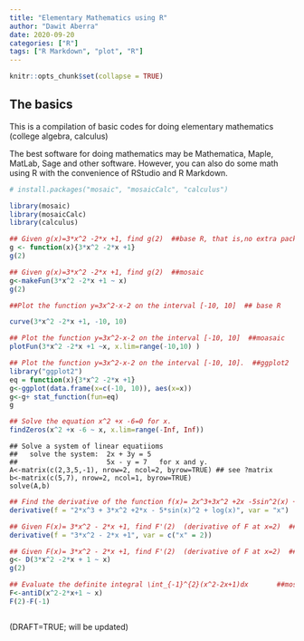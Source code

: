 ```yaml
---
title: "Elementary Mathematics using R"
author: "Dawit Aberra"
date: 2020-09-20
categories: ["R"]
tags: ["R Markdown", "plot", "R"]
---
```


```r
knitr::opts_chunk$set(collapse = TRUE)
```

## The basics
This is a compilation of basic codes for doing elementary mathematics (college algebra, calculus)

The best software for doing mathematics may be Mathematica, Maple, MatLab, Sage and other software.  However, you can also do some math using R with the convenience of RStudio and R Markdown.


```r
# install.packages("mosaic", "mosaicCalc", "calculus")
```



```r
library(mosaic)
library(mosaicCalc)
library(calculus)

```



```r

## Given g(x)=3*x^2 -2*x +1, find g(2)  ##base R, that is,no extra package is used.
g <- function(x){3*x^2 -2*x +1}
g(2)
```


```r

## Given g(x)=3*x^2 -2*x +1, find g(2)  ##mosaic
g<-makeFun(3*x^2 -2*x +1 ~ x)
g(2)

```



```r

##Plot the function y=3x^2-x-2 on the interval [-10, 10]  ## base R

curve(3*x^2 -2*x +1, -10, 10)

```


```r

## Plot the function y=3x^2-x-2 on the interval [-10, 10]  ##moasaic
plotFun(3*x^2 -2*x +1 ~x, x.lim=range(-10,10) )

```



```r

## Plot the function y=3x^2-x-2 on the interval [-10, 10].  ##ggplot2
library("ggplot2")
eq = function(x){3*x^2 -2*x +1}
g<-ggplot(data.frame(x=c(-10, 10)), aes(x=x))
g<-g+ stat_function(fun=eq)
g

```






```r

## Solve the equation x^2 +x -6=0 for x.
findZeros(x^2 +x -6 ~ x, x.lim=range(-Inf, Inf))

```

```{recho=T, message=F, warning=F }
## Solve a system of linear equatiioms
##   solve the system:  2x + 3y = 5 
##                      5x - y = 7   for x and y. 
A<-matrix(c(2,3,5,-1), nrow=2, ncol=2, byrow=TRUE) ## see ?matrix
b<-matrix(c(5,7), nrow=2, ncol=1, byrow=TRUE)
solve(A,b)

```

```r
## Find the derivative of the function f(x)= 2x^3+3x^2 +2x -5sin^2(x) +ln(x)      ## "calculus" package
derivative(f = "2*x^3 + 3*x^2 +2*x - 5*sin(x)^2 + log(x)", var = "x")

```

```r

## Given F(x)= 3*x^2 - 2*x +1, find F'(2)  (derivative of F at x=2)  ##calculus
derivative(f = "3*x^2 - 2*x +1", var = c("x" = 2))

```




```r

## Given F(x)= 3*x^2 - 2*x +1, find F'(2)  (derivative of F at x=2)  ##mosaicCal
g<- D(3*x^2 -2*x + 1 ~ x)
g(2)

```





```r

## Evaluate the definite integral \int_{-1}^{2}(x^2-2x+1)dx       ##mosaicCal
F<-antiD(x^2-2*x+1 ~ x)
F(2)-F(-1)

```


```r

```













(DRAFT=TRUE; will be updated)

